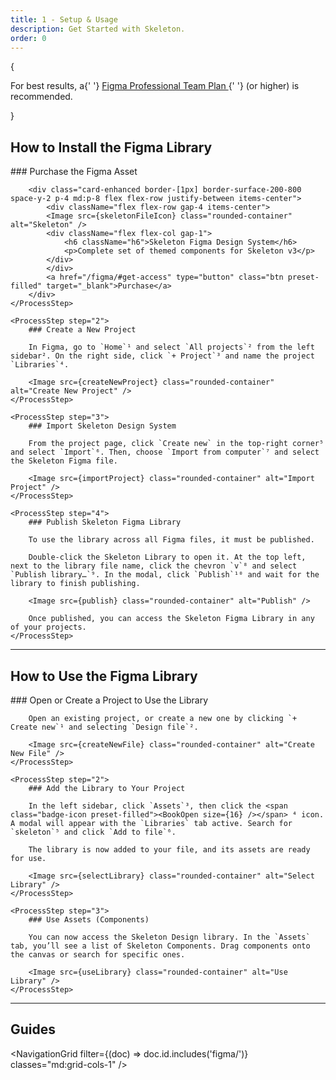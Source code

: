 ```yaml
---
title: 1 - Setup & Usage
description: Get Started with Skeleton.
order: 0
---
```



{

<p>
	For best results, a{' '}
	<a href="https://www.figma.com/pricing/#figma" class="anchor" target="_blank">
		Figma Professional Team Plan
	</a>{' '}
	(or higher) is recommended.
</p>

}

## How to Install the Figma Library

<Process>
    <ProcessStep step="1">
        ### Purchase the Figma Asset

        <div class="card-enhanced border-[1px] border-surface-200-800 space-y-2 p-4 md:p-8 flex flex-row justify-between items-center">
            <div className="flex flex-row gap-4 items-center">
            <Image src={skeletonFileIcon} class="rounded-container" alt="Skeleton" />
            <div className="flex flex-col gap-1">
                <h6 className="h6">Skeleton Figma Design System</h6>
                <p>Complete set of themed components for Skeleton v3</p>
            </div>
            </div>
            <a href="/figma/#get-access" type="button" class="btn preset-filled" target="_blank">Purchase</a>
        </div>
    </ProcessStep>

    <ProcessStep step="2">
        ### Create a New Project

        In Figma, go to `Home`¹ and select `All projects`² from the left sidebar². On the right side, click `+ Project`³ and name the project `Libraries`⁴.

        <Image src={createNewProject} class="rounded-container" alt="Create New Project" />
    </ProcessStep>

    <ProcessStep step="3">
        ### Import Skeleton Design System

        From the project page, click `Create new` in the top-right corner⁵ and select `Import`⁶. Then, choose `Import from computer`⁷ and select the Skeleton Figma file.

        <Image src={importProject} class="rounded-container" alt="Import Project" />
    </ProcessStep>

    <ProcessStep step="4">
        ### Publish Skeleton Figma Library

        To use the library across all Figma files, it must be published.

        Double-click the Skeleton Library to open it. At the top left, next to the library file name, click the chevron `v`⁸ and select `Publish library…`⁹. In the modal, click `Publish`¹⁰ and wait for the library to finish publishing.

        <Image src={publish} class="rounded-container" alt="Publish" />

        Once published, you can access the Skeleton Figma Library in any of your projects.
    </ProcessStep>

</Process>

---

## How to Use the Figma Library

<Process>
    <ProcessStep step="1">
        ### Open or Create a Project to Use the Library

        Open an existing project, or create a new one by clicking `+ Create new`¹ and selecting `Design file`².

        <Image src={createNewFile} class="rounded-container" alt="Create New File" />
    </ProcessStep>

    <ProcessStep step="2">
        ### Add the Library to Your Project

        In the left sidebar, click `Assets`³, then click the <span class="badge-icon preset-filled"><BookOpen size={16} /></span> ⁴ icon. A modal will appear with the `Libraries` tab active. Search for `skeleton`⁵ and click `Add to file`⁶.

        The library is now added to your file, and its assets are ready for use.

        <Image src={selectLibrary} class="rounded-container" alt="Select Library" />
    </ProcessStep>

    <ProcessStep step="3">
        ### Use Assets (Components)

        You can now access the Skeleton Design library. In the `Assets` tab, you’ll see a list of Skeleton Components. Drag components onto the canvas or search for specific ones.

        <Image src={useLibrary} class="rounded-container" alt="Use Library" />
    </ProcessStep>

</Process>

---

## Guides

<NavigationGrid filter={(doc) => doc.id.includes('figma/')} classes="md:grid-cols-1" />
